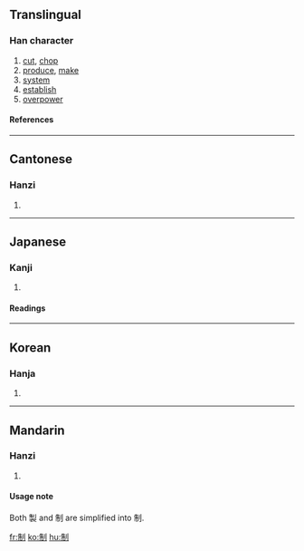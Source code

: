 {{see|製}}

==Translingual==
===Han character===
{{Han char|rn=18|rad=刀|as=06|sn=8|four=2220<sub>0</sub>|canj=竹月中弓 (HBLN)}}
# [[cut]], [[chop]]
# [[produce]], [[make]]
# [[system]]
# [[establish]]
# [[overpower]]
====References====
{{Han ref|kx=0139.020|dkj=01961|dj=0315.100|hdz=10335.010|uh=5236|ud=21046|bh=A8EE|bd=43246}}
----
==Cantonese==
===Hanzi===
{{yue-hanzi|jyut=|y=jai3}}
# {{defn|Cantonese}}
----
==Japanese==
===Kanji===
{{ja-kanji|grade=5|rs=刀06}}
# {{defn|Japanese}} 
====Readings====
{{ja-readings|on=[[せい]] (sei)|kun=[[おさえる]] (osaeru)}}
----
==Korean==
===Hanja===
{{ko-hanja|hangeul=제|rv=je|mr=che}}
# {{defn|Korean}}
----
==Mandarin==
===Hanzi===
{{cmn-hanzi|tra=製|pin=[[zhì]] (zhi4)|wg=chih<sup>4</sup>}}
# {{defn|Mandarin}}

====Usage note====
Both 製 and 制 are simplified into 制.

[[fr:制]]
[[ko:制]]
[[hu:制]]